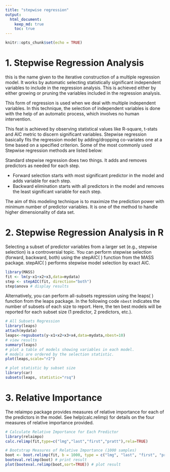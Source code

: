 ```yaml
---
title: "stepwise regression"
output: 
  html_document:
    keep_md: true
    toc: true
---
```


```r
knitr::opts_chunk$set(echo = TRUE)
```

# 1. Stepwise Regression Analysis

this is the name given to the iterative construction of a multiple regression model. It works by automatic selecting statistically significant independent variables to include in the regression analysis. This is achieved either by either growing or pruning the variables included in the regression analysis.    

This form of regression is used when we deal with multiple independent variables. In this technique, the selection of independent variables is done with the help of an automatic process, which involves no human intervention.    

This feat is achieved by observing statistical values like R-square, t-stats and AIC metric to discern significant variables. Stepwise regression basically fits the regression model by adding/dropping co-variates one at a time based on a specified criterion. Some of the most commonly used Stepwise regression methods are listed below:    

Standard stepwise regression does two things. It adds and removes predictors as needed for each step.  

- Forward selection starts with most significant predictor in the model and adds variable for each step.   
- Backward elimination starts with all predictors in the model and removes the least significant variable for each step.  

The aim of this modeling technique is to maximize the prediction power with minimum number of predictor variables. It is one of the method to handle higher dimensionality of data set.   

# 2. Stepwise Regression Analysis in R

Selecting a subset of predictor variables from a larger set (e.g., stepwise selection) is a controversial topic. You can perform stepwise selection (forward, backward, both) using the stepAIC( ) function from the MASS package. stepAIC( ) performs stepwise model selection by exact AIC.   

```r
library(MASS)
fit <- lm(y~x1+x2+x3,data=mydata)
step <- stepAIC(fit, direction="both")
step$anova # display results
```

Alternatively, you can perform all-subsets regression using the leaps( ) function from the leaps package. In the following code `nbest` indicates the number of subsets of each size to report. Here, the ten best models will be reported for each subset size (1 predictor, 2 predictors, etc.).

```r
# All Subsets Regression
library(leaps)
attach(mydata)
leaps<-regsubsets(y~x1+x2+x3+x4,data=mydata,nbest=10)
# view results 
summary(leaps)
# plot a table of models showing variables in each model.
# models are ordered by the selection statistic.
plot(leaps,scale="r2")

# plot statistic by subset size 
library(car)
subsets(leaps, statistic="rsq")
```

# 3. Relative Importance

The relaimpo package provides measures of relative importance for each of the predictors in the model. See help(calc.relimp) for details on the four measures of relative importance provided.   

```r
# Calculate Relative Importance for Each Predictor
library(relaimpo)
calc.relimp(fit,type=c("lmg","last","first","pratt"),rela=TRUE)

# Bootstrap Measures of Relative Importance (1000 samples) 
boot <- boot.relimp(fit, b = 1000, type = c("lmg", "last", "first", "pratt"), rank = TRUE, diff = TRUE, rela = TRUE)
booteval.relimp(boot) # print result
plot(booteval.relimp(boot,sort=TRUE)) # plot result
```


